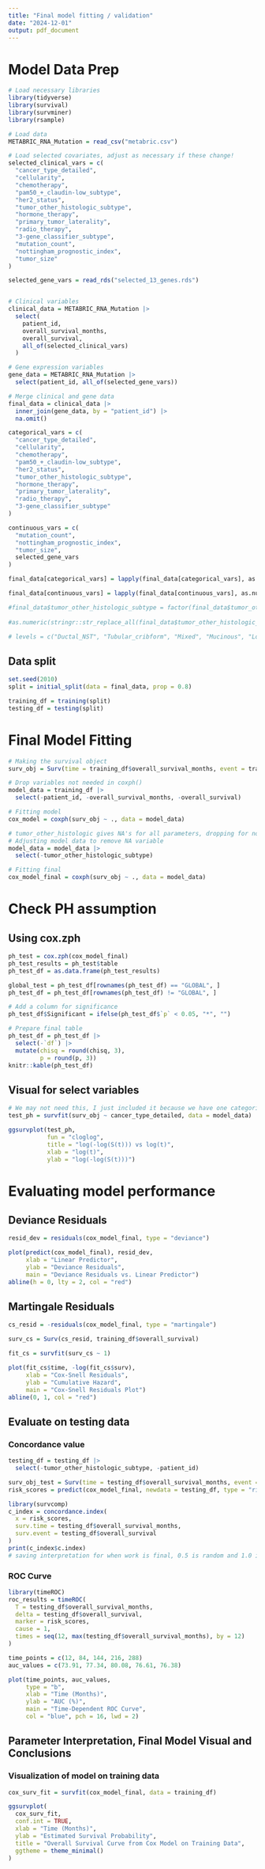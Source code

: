 ```yaml
---
title: "Final model fitting / validation"
date: "2024-12-01"
output: pdf_document
---
```


# Model Data Prep

```r
# Load necessary libraries
library(tidyverse)
library(survival)
library(survminer)
library(rsample)

# Load data
METABRIC_RNA_Mutation = read_csv("metabric.csv")

# Load selected covariates, adjust as necessary if these change!
selected_clinical_vars = c(
  "cancer_type_detailed",
  "cellularity",
  "chemotherapy",
  "pam50_+_claudin-low_subtype",
  "her2_status",
  "tumor_other_histologic_subtype",
  "hormone_therapy",
  "primary_tumor_laterality",
  "radio_therapy",
  "3-gene_classifier_subtype",
  "mutation_count",
  "nottingham_prognostic_index",
  "tumor_size"
)

selected_gene_vars = read_rds("selected_13_genes.rds")


# Clinical variables
clinical_data = METABRIC_RNA_Mutation |>
  select(
    patient_id,
    overall_survival_months,
    overall_survival,
    all_of(selected_clinical_vars)
  )

# Gene expression variables
gene_data = METABRIC_RNA_Mutation |>
  select(patient_id, all_of(selected_gene_vars))

# Merge clinical and gene data
final_data = clinical_data |>
  inner_join(gene_data, by = "patient_id") |>
  na.omit()  

categorical_vars = c(
  "cancer_type_detailed",
  "cellularity",
  "chemotherapy",
  "pam50_+_claudin-low_subtype",
  "her2_status",
  "tumor_other_histologic_subtype",
  "hormone_therapy",
  "primary_tumor_laterality",
  "radio_therapy",
  "3-gene_classifier_subtype"
)

continuous_vars = c(
  "mutation_count",
  "nottingham_prognostic_index",
  "tumor_size",
  selected_gene_vars
)

final_data[categorical_vars] = lapply(final_data[categorical_vars], as.factor)

final_data[continuous_vars] = lapply(final_data[continuous_vars], as.numeric)

#final_data$tumor_other_histologic_subtype = factor(final_data$tumor_other_histologic_subtype, levels = c("Ductal/NST", "Tubular/ cribriform", "Mixed", "Mucinous", "Lobular", "Medullary", "Other"), ordered = FALSE)
  
#as.numeric(stringr::str_replace_all(final_data$tumor_other_histologic_subtype, c("Ductal/NST" = "1", "Tubular/ cribriform" = "2", "Mixed" = "3", "Mucinous" = "4", "Lobular" = "5", "Medullary" = "6", "Other" = "7")))

# levels = c("Ductal_NST", "Tubular_cribform", "Mixed", "Mucinous", "Lobular"), ordered = FALSE
```

## Data split

```r
set.seed(2010)
split = initial_split(data = final_data, prop = 0.8)

training_df = training(split)
testing_df = testing(split)
```


# Final Model Fitting

```r
# Making the survival object
surv_obj = Surv(time = training_df$overall_survival_months, event = training_df$overall_survival)

# Drop variables not needed in coxph()
model_data = training_df |>
  select(-patient_id, -overall_survival_months, -overall_survival)

# Fitting model
cox_model = coxph(surv_obj ~ ., data = model_data)

# tumor_other_histologic gives NA's for all parameters, dropping for now
# Adjusting model data to remove NA variable
model_data = model_data |> 
  select(-tumor_other_histologic_subtype)

# Fitting final 
cox_model_final = coxph(surv_obj ~ ., data = model_data)

```

# Check PH assumption

## Using cox.zph

```r

ph_test = cox.zph(cox_model_final)
ph_test_results = ph_test$table
ph_test_df = as.data.frame(ph_test_results)

global_test = ph_test_df[rownames(ph_test_df) == "GLOBAL", ]
ph_test_df = ph_test_df[rownames(ph_test_df) != "GLOBAL", ]

# Add a column for significance
ph_test_df$Significant = ifelse(ph_test_df$`p` < 0.05, "*", "")

# Prepare final table
ph_test_df = ph_test_df |>
  select(-`df`) |> 
  mutate(chisq = round(chisq, 3),
         p = round(p, 3))
knitr::kable(ph_test_df)

```

## Visual for select variables

```r
# We may not need this, I just included it because we have one categorical variable which has a p-value borderline for PH assumption violation.
test_ph = survfit(surv_obj ~ cancer_type_detailed, data = model_data)

ggsurvplot(test_ph, 
           fun = "cloglog", 
           title = "log(-log(S(t))) vs log(t)", 
           xlab = "log(t)", 
           ylab = "log(-log(S(t)))")
```



# Evaluating model performance


## Deviance Residuals

```r
resid_dev = residuals(cox_model_final, type = "deviance")

plot(predict(cox_model_final), resid_dev,
     xlab = "Linear Predictor",
     ylab = "Deviance Residuals",
     main = "Deviance Residuals vs. Linear Predictor")
abline(h = 0, lty = 2, col = "red")
```

## Martingale Residuals

```r
cs_resid = -residuals(cox_model_final, type = "martingale")

surv_cs = Surv(cs_resid, training_df$overall_survival)

fit_cs = survfit(surv_cs ~ 1)

plot(fit_cs$time, -log(fit_cs$surv),
     xlab = "Cox-Snell Residuals",
     ylab = "Cumulative Hazard",
     main = "Cox-Snell Residuals Plot")
abline(0, 1, col = "red")
```

## Evaluate on testing data

### Concordance value
```r
testing_df = testing_df |> 
  select(-tumor_other_histologic_subtype, -patient_id)

surv_obj_test = Surv(time = testing_df$overall_survival_months, event = testing_df$overall_survival)
risk_scores = predict(cox_model_final, newdata = testing_df, type = "risk")

library(survcomp)
c_index = concordance.index(
  x = risk_scores,
  surv.time = testing_df$overall_survival_months,
  surv.event = testing_df$overall_survival
)
print(c_index$c.index)
# saving interpretation for when work is final, 0.5 is random and 1.0 is perfect
```


### ROC Curve
```r
library(timeROC)
roc_results = timeROC(
  T = testing_df$overall_survival_months,
  delta = testing_df$overall_survival,
  marker = risk_scores,
  cause = 1,
  times = seq(12, max(testing_df$overall_survival_months), by = 12)
)

time_points = c(12, 84, 144, 216, 288)
auc_values = c(73.91, 77.34, 80.08, 76.61, 76.38)

plot(time_points, auc_values,
     type = "b",
     xlab = "Time (Months)",
     ylab = "AUC (%)",
     main = "Time-Dependent ROC Curve",
     col = "blue", pch = 16, lwd = 2)

```

## Parameter Interpretation, Final Model Visual and Conclusions 

### Visualization of model on training data
```r
cox_surv_fit = survfit(cox_model_final, data = training_df)

ggsurvplot(
  cox_surv_fit,
  conf.int = TRUE,
  xlab = "Time (Months)",
  ylab = "Estimated Survival Probability",
  title = "Overall Survival Curve from Cox Model on Training Data",
  ggtheme = theme_minimal()
)
```



